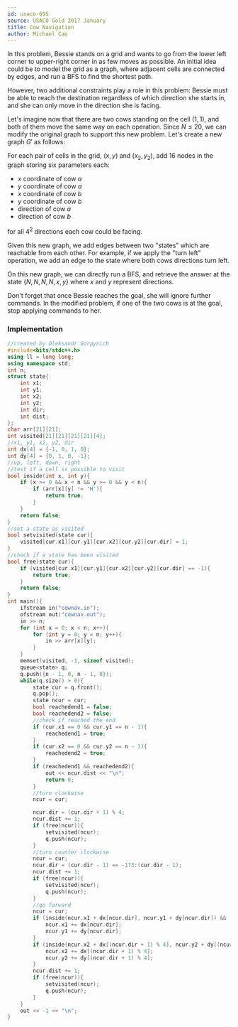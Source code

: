 ---
id: usaco-695
source: USACO Gold 2017 January
title: Cow Navigation
author: Michael Cao
---

In this problem, Bessie stands on a grid and wants to go from the lower left
corner to upper-right corner in as few moves as possible. An initial idea could
be to model the grid as a graph, where adjacent cells are connected by edges,
and run a BFS to find the shortest path.

However, two additional constraints play a role in this problem: Bessie must be
able to reach the destination regardless of which direction she starts in, and
she can only move in the direction she is facing.

Let's imagine now that there are two cows standing on the cell $(1, 1)$, and
both of them move the same way on each operation. Since $N \leq 20$, we can
modify the original graph to support this new problem. Let's create a new graph
$G'$ as follows:

For each pair of cells in the grid, $(x, y)$ and $(x_2, y_2)$, add $16$ nodes in
the graph storing six parameters each:

- $x$ coordinate of cow $a$
- $y$ coordinate of cow $a$
- $x$ coordinate of cow $b$
- $y$ coordinate of cow $b$
- direction of cow $a$
- direction of cow $b$

for all $4 ^ 2$ directions each cow could be facing.

Given this new graph, we add edges between two "states" which are reachable from
each other. For example, if we apply the "turn left" operation, we add an edge
to the state where both cows directions turn left.

On this new graph, we can directly run a BFS, and retrieve the answer at the
state $\{N, N, N, N, x, y\}$ where $x$ and $y$ represent directions.

<Warning>

Don't forget that once Bessie reaches the goal, she will ignore further
commands. In the modified problem, if one of the two cows is at the goal, stop
applying commands to her.

</Warning>

<!-- (Ben - equivalent to existing editorial) -->

<!-- You can change it, but keep the section on making modifications to graphs before. Maybe replace with a problem w/o a good editorial? -->

### Implementation

<LanguageSection>

<CPPSection>

```cpp
//created by Oleksandr Gorpynich
#include<bits/stdc++.h>
using ll = long long;
using namespace std;
int n;
struct state{
	int x1;
	int y1;
	int x2;
	int y2;
	int dir;
	int dist;
};
char arr[21][21];
int visited[21][21][21][21][4];
//x1, y1, x2, y2, dir
int dx[4] = {-1, 0, 1, 0};
int dy[4] = {0, 1, 0, -1};
//up, left, down, right
//test if a cell is possible to visit
bool inside(int x, int y){
	if (x >= 0 && x < n && y >= 0 && y < n){
		if (arr[x][y] != 'H'){
			return true;
		}
	}
	return false;
}
//set a state as visited
bool setvisited(state cur){
	visited[cur.x1][cur.y1][cur.x2][cur.y2][cur.dir] = 1;
}
//check if a state has been visited
bool free(state cur){
	if (visited[cur.x1][cur.y1][cur.x2][cur.y2][cur.dir] == -1){
		return true;
	}
	return false;
}
int main(){
	ifstream in("cownav.in");
	ofstream out("cownav.out");
	in >> n;
	for (int x = 0; x < n; x++){
		for (int y = 0; y < n; y++){
			in >> arr[x][y];
		}
	}
	memset(visited, -1, sizeof visited);
	queue<state> q;
	q.push({n - 1, 0, n - 1, 0});
	while(q.size() > 0){
		state cur = q.front();
		q.pop();
		state ncur = cur;
		bool reachedend1 = false;
		bool reachedend2 = false;
		//check if reached the end
		if (cur.x1 == 0 && cur.y1 == n - 1){
			reachedend1 = true;
		}
		if (cur.x2 == 0 && cur.y2 == n - 1){
			reachedend2 = true;
		}
		if (reachedend1 && reachedend2){
			out << ncur.dist << "\n";
			return 0;
		}
		//turn clockwise
		ncur = cur;

		ncur.dir = (cur.dir + 1) % 4;
		ncur.dist += 1;
		if (free(ncur)){
			setvisited(ncur);
			q.push(ncur);
		}
		//turn counter clockwise
		ncur = cur;
		ncur.dir = (cur.dir - 1) == -1?3:(cur.dir - 1);
		ncur.dist += 1;
		if (free(ncur)){
			setvisited(ncur);
			q.push(ncur);
		}
		//go forward
		ncur = cur;
		if (inside(ncur.x1 + dx[ncur.dir], ncur.y1 + dy[ncur.dir]) && !reachedend1){
			ncur.x1 += dx[ncur.dir];
			ncur.y1 += dy[ncur.dir];
		}
		if (inside(ncur.x2 + dx[(ncur.dir + 1) % 4], ncur.y2 + dy[(ncur.dir + 1) % 4]) && !reachedend2){
			ncur.x2 += dx[(ncur.dir + 1) % 4];
			ncur.y2 += dy[(ncur.dir + 1) % 4];
		}
		ncur.dist += 1;
		if (free(ncur)){
			setvisited(ncur);
			q.push(ncur);
		}
	}
	out << -1 << "\n";
}
```

</CPPSection>
</LanguageSection>
